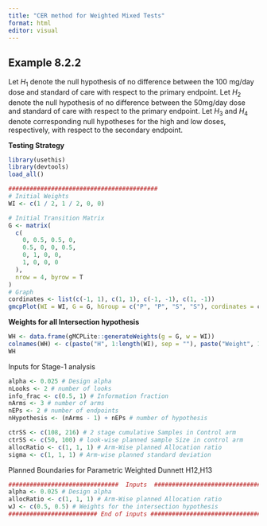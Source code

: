 ```yaml
---
title: "CER method for Weighted Mixed Tests"
format: html
editor: visual
---
```


## Example 8.2.2

Let $H_1$ denote the null hypothesis of no difference between the 100 mg/day dose and standard of care with respect to the primary endpoint. Let $H_2$ denote the null hypothesis of no difference between the 50mg/day dose and standard of care with respect to the primary endpoint. Let $H_3$ and $H_4$ denote corresponding null hypotheses for the high and low doses, respectively, with respect to the secondary endpoint.

**Testing Strategy**

```r
library(usethis)
library(devtools)
load_all()

##########################################
# Initial Weights
WI <- c(1 / 2, 1 / 2, 0, 0)

# Initial Transition Matrix
G <- matrix(
  c(
    0, 0.5, 0.5, 0,
    0.5, 0, 0, 0.5,
    0, 1, 0, 0,
    1, 0, 0, 0
  ),
  nrow = 4, byrow = T
)
# Graph
cordinates <- list(c(-1, 1), c(1, 1), c(-1, -1), c(1, -1))
gmcpPlot(WI = WI, G = G, hGroup = c("P", "P", "S", "S"), cordinates = cordinates)
```

**Weights for all Intersection hypothesis**

```r
WH <- data.frame(gMCPLite::generateWeights(g = G, w = WI))
colnames(WH) <- c(paste("H", 1:length(WI), sep = ""), paste("Weight", 1:length(WI), sep = ""))
WH
```

Inputs for Stage-1 analysis

```r
alpha <- 0.025 # Design alpha
nLooks <- 2 # number of looks
info_frac <- c(0.5, 1) # Information fraction
nArms <- 3 # number of arms
nEPs <- 2 # number of endpoints
nHypothesis <- (nArms - 1) + nEPs # number of hypothesis

ctrSS <- c(108, 216) # 2 stage cumulative Samples in Control arm
ctrSS <- c(50, 100) # look-wise planned sample Size in control arm
allocRatio <- c(1, 1, 1) # Arm-Wise planned Allocation ratio
sigma <- c(1, 1, 1) # Arm-wise planned standard deviation
```

Planned Boundaries for Parametric Weighted Dunnett
H12,H13
```r
###############################  Inputs  #########################################
alpha <- 0.025 # Design alpha
allocRatio <- c(1, 1, 1) # Arm-Wise planned Allocation ratio
wJ <- c(0.5, 0.5) # Weights for the intersection hypothesis
######################### End of inputs #########################################
```








